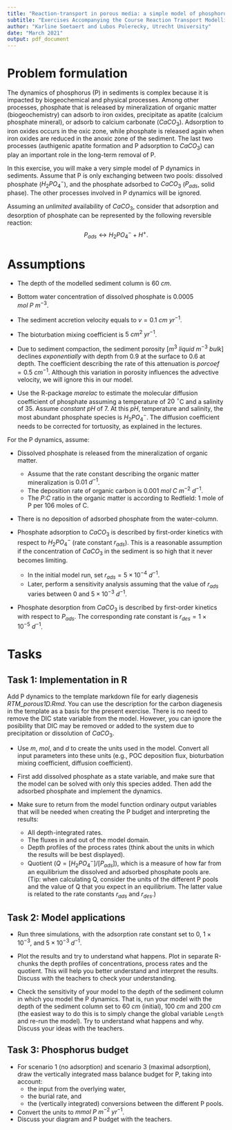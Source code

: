 ```yaml
---
title: "Reaction-transport in porous media: a simple model of phosphorus cycling in marine sediments"
subtitle: "Exercises Accompanying the Course Reaction Transport Modelling in the Hydrosphere"
author: "Karline Soetaert and Lubos Polerecky, Utrecht University"
date: "March 2021"
output: pdf_document
---
```


# Problem formulation

The dynamics of phosphorus (P) in sediments is complex because it is impacted by biogeochemical and physical processes. Among other processes, phosphate that is released by mineralization of organic matter (biogeochemistry) can adsorb to iron oxides, precipitate as apatite (calcium phosphate mineral), or adsorb to calcium carbonate ($CaCO_3$). Adsorption to iron oxides occurs in the oxic zone, while phosphate is released again when iron oxides are reduced in the anoxic zone of the sediment. The last two processes (authigenic apatite formation and P adsorption to $CaCO_3$) can play an important role in the long-term removal of P. 

In this exercise, you will make a very simple model of P dynamics in sediments. Assume that P is only exchanging between two pools: dissolved phosphate\footnote{Dissolved phosphate has four species: $H_3PO_4$, $H_2PO_4^-$, $HPO_4^{2-}$ and $PO_4^{3-}$. The speciation depends on pH. At ambient pH, temperature and salinity assumed in this exercise, $H_2PO_4^-$ is the dominant species.} ($H_2PO_4^{-}$), and the phosphate adsorbed to $CaCO_3$ ($P_{ads}$, solid phase). The other processes involved in P dynamics will be ignored. 

Assuming an *unlimited* availability of $CaCO_3$, consider that adsorption and desorption of phosphate can be represented by the following reversible reaction:
$$P_{ads} \leftrightarrow H_2 PO_4^{-} + H^+.$$

# Assumptions

* The depth of the modelled sediment column is $60~cm$.
* Bottom water concentration of dissolved phosphate is 0.0005 $mol~P~m^{-3}$. 
* The sediment accretion velocity equals to $v=0.1~cm~yr^{-1}$. 
* The bioturbation mixing coefficient is $5~cm^2~yr^{-1}$. 
* Due to sediment compaction, the sediment porosity $[m^3~liquid~m^{-3}~bulk]$ declines *exponentially* with depth from 0.9 at the surface to 0.6 at depth. The coefficient describing the rate of this attenuation is $porcoef = 0.5~cm^{-1}$. Although this variation in porosity influences the advective velocity, we will ignore this in our model.

* Use the R-package *marelac* to estimate the molecular diffusion coefficient of phosphate assuming a temperature of $20~^\circ$C and a salinity of 35. Assume *constant* $pH$ of 7. At this $pH$, temperature and salinity, the most abundant phosphate species is $H_2PO_4^{-}$. The diffusion coefficient needs to be corrected for tortuosity, as explained in the lectures.

For the P dynamics, assume:

* Dissolved phosphate is released from the mineralization of organic matter.
   - Assume that the rate constant describing the organic matter mineralization is $0.01~d^{-1}$. 
   - The deposition rate of organic carbon is $0.001~mol~C~m^{-2}~d^{-1}$. 
   - The *P:C* ratio in the organic matter is according to Redfield: 1 mole of P per 106 moles of C.

* There is no deposition of adsorbed phosphate from the water-column.

* Phosphate adsorption to $CaCO_3$ is described by first-order kinetics with respect to $H_2PO_4^{-}$ (rate constant $r_{ads}$). This is a reasonable assumption if the concentration of $CaCO_3$ in the sediment is so high that it never becomes limiting. 
   - In the initial model run, set $r_{ads} = 5\times 10^{-4}~d^{-1}$.
   - Later, perform a sensitivity analysis assuming that the value of $r_{ads}$ varies between 0 and $5\times 10^{-3}~d^{-1}$. 

* Phosphate desorption from $CaCO_3$ is described by first-order kinetics with respect to $P_{ads}$. The corresponding rate constant is $r_{des} = 1\times 10^{-5}~d^{-1}$. 

# Tasks

## Task 1: Implementation in R

Add P dynamics to the template markdown file for early diagenesis *RTM_porous1D.Rmd*.\footnote{You can obtain this file from Rstudio: File $\rightarrow$ new File $\rightarrow$ Rmarkdown $\rightarrow$ from template $\rightarrow$ RTM\_porous1D. Save this file under a different name. Do not forget to change the heading of this file.} You can use the description for the carbon diagenesis in the template as a basis for the present exercise. There is no need to remove the DIC state variable from the model. However, you can ignore the posibility that DIC may be removed or added to the system due to precipitation or dissolution of $CaCO_3$.

* Use *m*, *mol*, and *d* to create the units used in the model. Convert all input parameters into these units (e.g., POC deposition flux, bioturbation mixing coefficient, diffusion coefficient). 

* First add dissolved phosphate as a state variable, and make sure that the model can be solved with only this species added. Then add the adsorbed phosphate and implement the dynamics.

* Make sure to return from the model function ordinary output variables that will be needed when creating the P budget and interpreting the results:
   - All depth-integrated rates.
   - The fluxes in and out of the model domain.
   - Depth profiles of the process rates (think about the units in which the results will be best displayed).
   - Quotient ($Q=[H_2 PO_4^{-}]/[P_{ads}]$), which is a measure of how far from an equilibrium the dissolved and adsorbed phosphate pools are. (Tip: when calculating Q, consider the units of the different P pools and the value of Q that you expect in an equilibrium. The latter value is related to the rate constants $r_{ads}$ and $r_{des}$.)

## Task 2: Model applications

* Run three simulations, with the adsorption rate constant set to 0, $1\times 10^{-3}$, and $5\times 10^{-3}~d^{-1}$.

* Plot the results and try to understand what happens. Plot in separate R-chunks the depth profiles of concentrations, process rates and the quotient. This will help you better understand and interpret the results. Discuss with the teachers to check your understanding.

* Check the sensitivity of your model to the depth of the sediment column in which you model the P dynamics. That is, run your model with the depth of the sediment column set to $60~cm$ (initial), $100~cm$ and $200~cm$ (the easiest way to do this is to simply change the global variable ``Length`` and re-run the model). Try to understand what happens and why. Discuss your ideas with the teachers.

## Task 3: Phosphorus budget

* For scenario 1 (no adsorption) and scenario 3 (maximal adsorption), draw the vertically integrated mass balance budget for P, taking into account:
   - the input from the overlying water, 
   - the burial rate, and 
   - the (vertically integrated) conversions between the different P pools. 
* Convert the units to $mmol~P~m^{-2}~yr^{-1}$.
* Discuss your diagram and P budget with the teachers.
